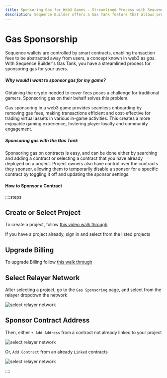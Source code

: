```yaml
---
title: Sponsoring Gas for Web3 Games - Streamlined Process with Sequence Builder's Gas Tank
description: Sequence Builder offers a Gas Tank feature that allows project owners to sponsor gas for their users in web3 games. By covering transaction fees, players can enjoy a seamless gaming experience without worrying about obtaining crypto for fees.
---
```


# Gas Sponsorship

Sequence wallets are controlled by smart contracts, enabling transaction fees to be abstracted away from users, a concept known in web3 as _gas_. With Sequence Builder's Gas Tank, you have a streamlined process for sponsoring gas for your users.

##### Why would I want to sponsor gas for my game?

Obtaining the crypto needed to cover fees poses a challenge for traditional gamers. Sponsoring gas on their behalf solves this problem.

Gas sponsoring in a web3 game provides seamless onboarding by removing gas fees, making transactions efficient and cost-effective for trading virtual assets in various in-game activities. This creates a more enjoyable gaming experience, fostering player loyalty and community engagement.

##### Sponsoring gas with the Gas Tank

Sponsoring gas on contracts is easy, and can be done either by searching and adding a contract or selecting a contract that you have already deployed on a project. Project owners also have control over the contracts they sponsor, allowing them to temporarily disable a sponsor for a specific contract by toggling it off and updating the sponsor settings.

#### How to Sponsor a Contract

::::steps

## Create or Select Project

To create a project, follow [this video walk through](/support/builder/project-management#watch-a-project-be-created-in-the-builder)

If you have a project already, sign in and select from the listed projects

## Upgrade Billing

To upgrade Billing follow [this walk through](/support/builder/project-settings#update-your-project-subscription-plan)

## Select Relayer Network

After selecting a project, go to the `Gas Sponsoring` page, and select from the relayer dropdown the network

![select relayer network](/img/builder/builder_select_network_relayer.png)

## Sponsor Contract Address

Then, either `+ Add Address` from a contract not already linked to your project

![select relayer network](/img/builder/builder_gas_sponsoring_add_address.png)

Or, `Add Contract` from an already `Linked` contracts

![select relayer network](/img/builder/builder_gas_sponsoring_add_contract.png)

::::